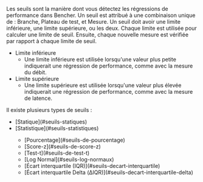 Les seuils sont la manière dont vous détectez les régressions de performance dans Bencher.
Un seuil est attribué à une combinaison unique de : Branche, Plateau de test, et Mesure.
Un seuil doit avoir une limite inférieure, une limite supérieure, ou les deux.
Chaque limite est utilisée pour calculer une limite de seuil.
Ensuite, chaque nouvelle mesure est vérifiée par rapport à chaque limite de seuil.

- Limite inférieure
  - Une limite inférieure est utilisée lorsqu'une valeur plus petite indiquerait une régression de performance, comme avec la mesure du débit.
- Limite supérieure
  - Une limite supérieure est utilisée lorsqu'une valeur plus élevée indiquerait une régression de performance, comme avec la mesure de latence.

Il existe plusieurs types de seuils :

<ul>
  <li>[Statique](#seuils-statiques)</li>
  <li>[Statistique](#seuils-statistiques)</li>
  <ul>
    <li>[Pourcentage](#seuils-de-pourcentage)</li>
    <li>[Score-z](#seuils-de-score-z)</li>
    <li>[Test-t](#seuils-de-test-t)</li>
    <li>[Log Normal](#seuils-log-normaux)</li>
    <li>[Écart interquartile (IQR)](#seuils-decart-interquartile)</li>
    <li>[Écart interquartile Delta (ΔIQR)](#seuils-decart-interquartile-delta)</li>
  </ul>
</ul>

